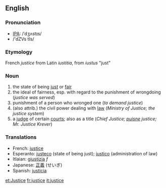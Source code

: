 ==English==
===Pronunciation===
* [[w:IPA|IPA]]:  /ˈdʒʌstɪs/
* /'dZVs tIs/

===Etymology===
French ''justice'' from Latin ''iustitia'', from ''iustus'' "just"

===Noun===

# the state of being [[just]] or [[fair]]
# the ideal of fairness, esp. with regard to the punishment of wrongdoing (''justice was served'')
# punishment of a person who wronged one (''to demand justice'')
# (also attrib.) the civil power dealing with [[law]] (''Ministry of Justice; the justice system'')
# a [[judge]] of certain [[court]]s; also as a title (''Chief Justice; [[puisne]] justice; Mr. Justice Krever'')

===Translations===

*French: [[justice]]
*Esperanto: [[justeco]] (state of being just); [[justico]] (administration of law)
*Itlaian: [[giustizia]] ''f''
*Japanese: [[正義]] (せいぎ)
*Spanish: [[justicia]]

[[et:Justice]]
[[fr:justice]]
[[it:justice]]